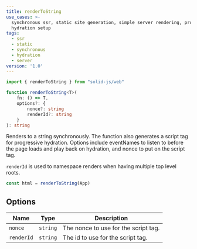 ```yaml
---
title: renderToString
use_cases: >-
  synchronous ssr, static site generation, simple server rendering, progressive
  hydration setup
tags:
  - ssr
  - static
  - synchronous
  - hydration
  - server
version: '1.0'
---
```


```ts
import { renderToString } from "solid-js/web"

function renderToString<T>(
	fn: () => T,
	options?: {
		nonce?: string
		renderId?: string
	}
): string

```

Renders to a string synchronously. 
The function also generates a script tag for progressive hydration. 
Options include eventNames to listen to before the page loads and play back on hydration, and nonce to put on the script tag.

`renderId` is used to namespace renders when having multiple top level roots.

```ts
const html = renderToString(App)
```

## Options

| Name       | Type     | Description                          |
| ---------- | -------- | ------------------------------------ |
| `nonce`    | `string` | The nonce to use for the script tag. |
| `renderId` | `string` | The id to use for the script tag.    |
